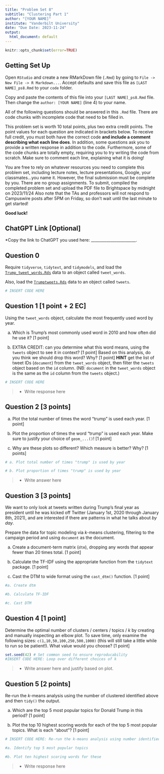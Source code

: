 ```yaml
---
title: "Problem Set 8"
subtitle: "Clustering Part 1"
author: "[YOUR NAME]"
institute: "Vanderbilt University"
date: "Due Date: 2023-11-24"
output:
  html_document: default
---
```


```r
knitr::opts_chunk$set(error=TRUE)
```


## Getting Set Up

Open `RStudio` and create a new RMarkDown file (`.Rmd`) by going to `File -> New File -> R Markdown...`.
Accept defaults and save this file as `[LAST NAME]_ps8.Rmd` to your `code` folder.

Copy and paste the contents of this file into your `[LAST NAME]_ps8.Rmd` file. Then change the `author: [YOUR NAME]` (line 4) to your name.

All of the following questions should be answered in this `.Rmd` file. There are code chunks with incomplete code that need to be filled in. 

This problem set is worth 10 total points, plus two extra credit points. The point values for each question are indicated in brackets below. To receive full credit, you must both have the correct code **and include a comment describing what each line does**. In addition, some questions ask you to provide a written response in addition to the code. Furthermore, some of the code chunks are totally empty, requiring you to try writing the code from scratch. Make sure to comment each line, explaining what it is doing!

You are free to rely on whatever resources you need to complete this problem set, including lecture notes, lecture presentations, Google, your classmates...you name it. However, the final submission must be complete by you. There are no group assignments. To submit, compiled the completed problem set and upload the PDF file to Brightspace by midnight on 2023/11/24 Also note that the TAs and professors will not respond to Campuswire posts after 5PM on Friday, so don't wait until the last minute to get started!

**Good luck!**

## ChatGPT Link [Optional]

*Copy the link to ChatGPT you used here: _______________________.


## Question 0
Require `tidyverse`, `tidytext`, and `tidymodels`, and load the [`Trump_tweet_words.Rds`](https://github.com/jbisbee1/DS1000_F2023/blob/main/Lectures/8_Clustering_NLP/data/Trump_tweet_words.Rds?raw=true) data to an object called `tweet_words`.

Also, load the [`Trumptweets.Rds`](https://github.com/jbisbee1/DS1000_F2023/blob/main/Lectures/8_Clustering_NLP/data/Trumptweets.Rds?raw=true) data to an object called `tweets`.
```r
# INSERT CODE HERE
```



## Question 1 [1 point + 2 EC]

Using the `tweet_words` object, calculate the most frequently used word by year. 

a. Which is Trump's most commonly used word in 2010 and how often did he use it? [1 point] 

b. EXTRA CREDIT: can you determine what this word means, using the `tweets` object to see it in context? [1 point] Based on this analysis, do you think we should drop this word? Why? [1 point] **HINT** get the list of tweet IDs (`document`) from the `tweet_words` object, then filter the `tweets` object based on the `id` column. (NB: `document` in the `tweet_words` object is the same as the `id` column from the `tweets` object.)

```r
# INSERT CODE HERE
```
>- Write response here

## Question 2 [3 points]

a. Plot the total number of times the word "trump" is used each year. [1 point]

b. Plot the proportion of times the word "trump" is used each year. Make sure to justify your choice of `geom_...()`! [1 point] 

c. Why are these plots so different? Which measure is better? Why? [1 points]

```r
# a. Plot total number of times "trump" is used by year

# b. Plot proportion of times "trump" is used by year
```

> - Write answer here

## Question 3 [3 points]

We want to only look at tweets written during Trump's final year as president until he was kicked off Twitter (January 1st, 2020 through January 8th, 2021), and are interested if there are patterns in what he talks about *by day*.

Prepare the data for topic modeling via $k$-means clustering, filtering to the campaign period and using `document` as the document.

a. Create a document-term matrix (`dtm`), dropping any words that appear fewer than 20 times total. [1 point]

b. Calculate the TF-IDF using the appropriate function from the `tidytext` package. [1 point]

c. Cast the DTM to wide format using the `cast_dtm()` function. [1 point]

```r
#a. Create dtm

#b. Calculate TF-IDF

#c. Cast DTM
```



## Question 4 [1 point]

Determine the optimal number of clusters / centers / topics / $k$ by creating and manually inspecting an elbow plot. To save time, only examine the following sizes: `c(1,10,50,100,250,500,1000)` (this will still take a little while to run so be patient!). What value would you choose? [1 point]

```r
set.seed(42) # Set common seed to ensure reproducability
#INSERT CODE HERE: Loop over different choices of k
```

> - Write answer here and justify based on plot.

## Question 5 [2 points]

Re-run the $k$-means analysis using the number of clustered identified above and then `tidy()` the output.

a. Which are the top 5 most popular topics for Donald Trump in this period? [1 point]

b. Plot the top 10 highest scoring words for each of the top 5 most popular topics. What is each "about"? [1 point]

```r
# INSERT CODE HERE: Re-run the k-means analysis using number identified in Q4

#a. Identify top 5 most popular topics

#b. Plot ten highest scoring words for these
```

> - Write response here

